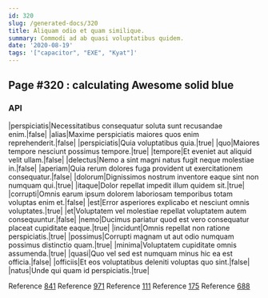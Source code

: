 ```yaml
---
id: 320
slug: /generated-docs/320
title: Aliquam odio et quam similique.
summary: Commodi ad ab quasi voluptatibus quidem.
date: '2020-08-19'
tags: '["capacitor", "EXE", "Kyat"]'
---
```



## Page #320 : calculating Awesome solid blue
### API

|perspiciatis|Necessitatibus consequatur soluta sunt recusandae enim.|false|
|alias|Maxime perspiciatis maiores quos enim reprehenderit.|false|
|perspiciatis|Quia voluptatibus quia.|true|
|quo|Maiores tempore nesciunt possimus tempore.|true|
|tempore|Et eveniet aut aliquid velit ullam.|false|
|delectus|Nemo a sint magni natus fugit neque molestiae in.|false|
|aperiam|Quia rerum dolores fuga provident ut exercitationem consequatur.|false|
|dolorum|Dignissimos nostrum inventore eaque sint non numquam qui.|true|
|itaque|Dolor repellat impedit illum quidem sit.|true|
|corrupti|Omnis earum ipsum dolorem laboriosam temporibus totam voluptas enim et.|false|
|est|Error asperiores explicabo et nesciunt omnis voluptates.|true|
|et|Voluptatem vel molestiae repellat voluptatem autem consequuntur.|false|
|nemo|Ducimus pariatur quod est vero consequatur placeat cupiditate eaque.|true|
|incidunt|Omnis repellat non ratione perspiciatis.|true|
|possimus|Corrupti magnam ut aut odio numquam possimus distinctio quam.|true|
|minima|Voluptatem cupiditate omnis assumenda.|true|
|quasi|Quo vel sed est numquam minus hic ea est officia.|false|
|officiis|Et eos voluptatibus deleniti voluptas quo sint.|false|
|natus|Unde qui quam id perspiciatis.|true|

Reference [841](/generated-docs/841)
Reference [971](/generated-docs/971)
Reference [111](/generated-docs/111)
Reference [175](/generated-docs/175)
Reference [688](/generated-docs/688)






